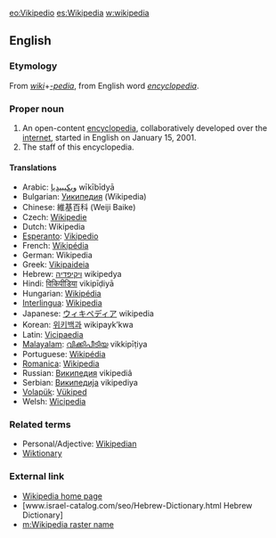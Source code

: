 [[eo:Vikipedio]] [[es:Wikipedia]] [[w:wikipedia]]

==English==

===Etymology===
From ''[[wiki]]''+''[[-pedia]]'', from English word ''[[encyclopedia]]''.

===Proper noun===
# An open-content [[encyclopedia]], collaboratively developed over the [[internet]], started in English on January 15, 2001.
# The staff of this encyclopedia.

==== Translations ====
*Arabic: [[ويكيبيديا]] wīkībīdyā
* Bulgarian: [[Уикипедия]] (Wikipedia)
*Chinese: 維基百科 (Weiji Baike)
*Czech: [[Wikipedie]]
*Dutch: Wikipedia
*[[Esperanto]]: [[Vikipedio]]
*French: [[Wikipédia]]
*German: Wikipedia
*Greek: [[Vikipaideia]]
*Hebrew: [[ויקיפדיה]] wikipedya
*Hindi: [[विकिपीडिया]] vikipīḍiyā
*Hungarian: [[Wikipédia]]
*[[Interlingua]]: [[Wikipedia]]
*Japanese: [[ウィキペディア]] wikipedia
*Korean: [[위키백과]] wikipayk’kwa
*Latin: [[Vicipaedia]]
*[[Malayalam]]: [[വിക്കിപീടിയ]] vikkipīṭiya
*Portuguese: [[Wikipédia]]
*[[Romanica]]: [[Wikipedia]]
*Russian: [[Википедия]] vikipediâ
*Serbian: [[Википедија]] vikipediya
*[[Volapük]]: [[Vükiped]]
*Welsh: [[Wicipedia]]

=== Related terms ===

*Personal/Adjective: [[Wikipedian]]
*[[Wiktionary]]

=== External link ===
* [[w:|Wikipedia home page]]
* [www.israel-catalog.com/seo/Hebrew-Dictionary.html Hebrew Dictionary]
* [[m:Wikipedia raster name]]